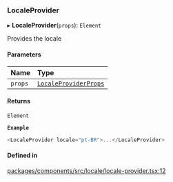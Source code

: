 ### LocaleProvider

▸ **LocaleProvider**(`props`): `Element`

Provides the locale

#### Parameters

| Name    | Type                                                       |
| :------ | :--------------------------------------------------------- |
| `props` | [`LocaleProviderProps`](interfaces/LocaleProviderProps.md) |

#### Returns

`Element`

**`Example`**

```ts
<LocaleProvider locale="pt-BR">...</LocaleProvider>
```

#### Defined in

[packages/components/src/locale/locale-provider.tsx:12](https://github.com/vtex/shoreline/blob/9cdfd7505/packages/components/src/locale/locale-provider.tsx#L12)
